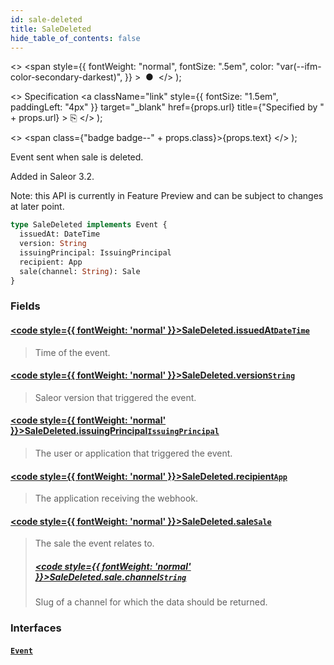```yaml
---
id: sale-deleted
title: SaleDeleted
hide_table_of_contents: false
---
```


  <>
    <span
      style={{
        fontWeight: "normal",
        fontSize: ".5em",
        color: "var(--ifm-color-secondary-darkest)",
      }}
    >
      &nbsp;●&nbsp;
    </span>
  </>
);

  <>
    Specification
    <a
      className="link"
      style={{ fontSize: "1.5em", paddingLeft: "4px" }}
      target="\_blank"
      href={props.url}
      title={"Specified by " + props.url}
    >
      ⎘
    </a>
  </>
);

  <>
    <span class={"badge badge--" + props.class}>{props.text}</span>
  </>
);

Event sent when sale is deleted.

Added in Saleor 3.2.

Note: this API is currently in Feature Preview and can be subject to changes at later point.

```graphql
type SaleDeleted implements Event {
  issuedAt: DateTime
  version: String
  issuingPrincipal: IssuingPrincipal
  recipient: App
  sale(channel: String): Sale
}
```

### Fields

#### [<code style={{ fontWeight: 'normal' }}>SaleDeleted.<b>issuedAt</b></code>](#)<Bullet />[`DateTime`](../../../developer/api-reference/scalars/date-time) <Badge class="secondary" text="scalar"/>

> Time of the event.

#### [<code style={{ fontWeight: 'normal' }}>SaleDeleted.<b>version</b></code>](#)<Bullet />[`String`](../../../developer/api-reference/scalars/string) <Badge class="secondary" text="scalar"/>

> Saleor version that triggered the event.

#### [<code style={{ fontWeight: 'normal' }}>SaleDeleted.<b>issuingPrincipal</b></code>](#)<Bullet />[`IssuingPrincipal`](../../../developer/api-reference/unions/issuing-principal) <Badge class="secondary" text="union"/>

> The user or application that triggered the event.

#### [<code style={{ fontWeight: 'normal' }}>SaleDeleted.<b>recipient</b></code>](#)<Bullet />[`App`](../../../developer/api-reference/objects/app) <Badge class="secondary" text="object"/>

> The application receiving the webhook.

#### [<code style={{ fontWeight: 'normal' }}>SaleDeleted.<b>sale</b></code>](#)<Bullet />[`Sale`](../../../developer/api-reference/objects/sale) <Badge class="secondary" text="object"/>

> The sale the event relates to.
>
> ##### [<code style={{ fontWeight: 'normal' }}>SaleDeleted.sale.<b>channel</b></code>](#)<Bullet />[`String`](../../../developer/api-reference/scalars/string) <Badge class="secondary" text="scalar"/>
>
> Slug of a channel for which the data should be returned.

### Interfaces

#### [`Event`](../../../developer/api-reference/interfaces/event) <Badge class="secondary" text="interface"/>

>
